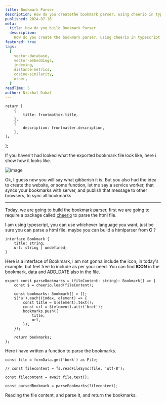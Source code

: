 ```yaml
---
title: Bookmark Parser
description: How do you createthe bookmark parser, using cheerio in typescript.
published: 2024-07-16
meta:
  title: How do you build Bookmark Parser
  description:
    How do you create the bookmark parser, using cheerio in typescript
featured: true
tags:
  [
    vector-database,
    vector-embeddings,
    indexing,
    distance-metrics,
    cosine-similarity,
    other,
  ]
readTime: 5
author: Nischal Dahal
---
```


  
    return [
    	{
    		title: frontmatter.title,
    	},
    	{
    		description: frontmatter.description,
    	},
    ];

};


<PostHeading
	title={frontmatter.title}
	readingTime={frontmatter.readTime}
	tags={frontmatter.tags}
	date={frontmatter.published}
	author={frontmatter.author}
/>

If you haven't had looked what the exported bookmark file look like, here i show
how it looks like.

![image](/bookmark.png)

Ok, I guess now you will say what gibberish it is. But you also had the idea to
create the website, or some function, let me say a service worker, that syncs
your bookmarks with server, and publish that message to other browsers, to sync
all bookmarks.

---

Today, we are going to build the bookmark parser, first we are going to require
a package called [cheerio](https://cheerio.js.org) to parse the html file.

I am using typescript, you can use whichever language you want, just be sure you
can parse a html file. maybe you can build a htmlparser from **C** ?

```tsx
interface Bookmark {
	title: string;
	url: string | undefined;
}
```

Here is a interface of Bookmark, i am not gonna include the icon, in today's
example, but feel free to include as per your need. You can find **ICON** in the
bookmark, data and ADD_DATE also in the file.

```tsx
export const parseBookmarks = (fileContent: string): Bookmark[] => {
	const $ = cheerio.load(fileContent);

	const bookmarks: Bookmark[] = [];
	$('a').each((index, element) => {
		const title = $(element).text();
		const url = $(element).attr('href');
		bookmarks.push({
			title,
			url,
		});
	});

	return bookmarks;
};
```

Here i have written a function to parse the bookmarks.

```tsx
const file = formData.get('bmrk') as File;

// const filecontent = fs.readFileSync(file, 'utf-8');

const filecontent = await file.text();

const parsedBookmark = parseBookmarks(filecontent);
```

Reading the file content, and parse it, and return the bookmarks.
